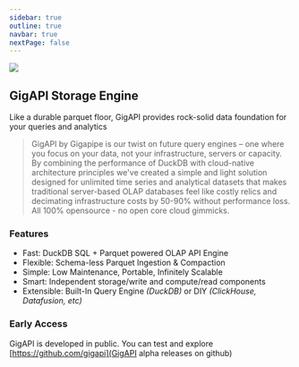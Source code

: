 ```yaml
---
sidebar: true
outline: true
navbar: true
nextPage: false
---
```



<img src="https://github.com/user-attachments/assets/5b0a4a37-ecab-4ca6-b955-1a2bbccad0b4" />

<br />

## GigAPI Storage Engine

Like a durable parquet floor, GigAPI provides rock-solid data foundation for your queries and analytics

> GigAPI by Gigapipe is our twist on future query engines – one where you focus on your data, not your infrastructure, servers or capacity. By combining the performance of DuckDB with cloud-native architecture principles we've created a simple and light solution designed for unlimited time series and analytical datasets that makes traditional server-based OLAP databases feel like costly relics and decimating infrastructure costs by 50-90% without performance loss. All 100% opensource - no open core cloud gimmicks.

### Features

* Fast: DuckDB SQL + Parquet powered OLAP API Engine
* Flexible: Schema-less Parquet Ingestion & Compaction
* Simple: Low Maintenance, Portable, Infinitely Scalable
* Smart: Independent storage/write and compute/read components
* Extensible: Built-In Query Engine _(DuckDB)_ or DIY _(ClickHouse, Datafusion, etc)_

### Early Access
GigAPI is developed in public. You can test and explore [https://github.com/gigapi](GigAPI alpha releases on github)
